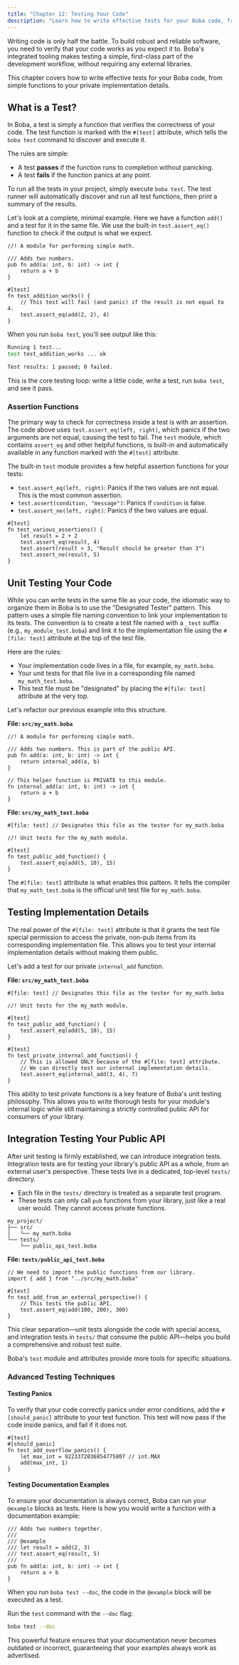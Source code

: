 ```yaml
---
title: "Chapter 12: Testing Your Code"
description: "Learn how to write effective tests for your Boba code, from simple functions to your private implementation details."
---
```


Writing code is only half the battle. To build robust and reliable software, you need to verify that your code works as you expect it to. Boba's integrated tooling makes testing a simple, first-class part of the development workflow, without requiring any external libraries.

This chapter covers how to write effective tests for your Boba code, from simple functions to your private implementation details.

## What is a Test?

In Boba, a test is simply a function that verifies the correctness of your code. The test function is marked with the `#[test]` attribute, which tells the `boba test` command to discover and execute it.

The rules are simple:

- A test **passes** if the function runs to completion without panicking.
- A test **fails** if the function panics at any point.

To run all the tests in your project, simply execute `boba test`. The test runner will automatically discover and run all test functions, then print a summary of the results.

Let's look at a complete, minimal example. Here we have a function `add()` and a test for it in the same file. We use the built-in `test.assert_eq()` function to check if the output is what we expect.

```boba
//! A module for performing simple math.

/// Adds two numbers.
pub fn add(a: int, b: int) -> int {
    return a + b
}

#[test]
fn test_addition_works() {
    // This test will fail (and panic) if the result is not equal to 4.
    test.assert_eq(add(2, 2), 4)
}
```

When you run `boba test`, you'll see output like this:

```sh
Running 1 test...
test test_addition_works ... ok

Test results: 1 passed; 0 failed.
```

This is the core testing loop: write a little code, write a test, run `boba test`, and see it pass.

### Assertion Functions

The primary way to check for correctness inside a test is with an assertion. The code above uses `test.assert_eq(left, right)`, which panics if the two arguments are not equal, causing the test to fail. The `test` module, which contains `assert_eq` and other helpful functions, is built-in and automatically available in any function marked with the `#[test]` attribute.

The built-in `test` module provides a few helpful assertion functions for your tests:

- `test.assert_eq(left, right)`: Panics if the two values are not equal. This is the most common assertion.
- `test.assert(condition, "message")`: Panics if `condition` is false.
- `test.assert_ne(left, right)`: Panics if the two values are equal.

```boba
#[test]
fn test_various_assertions() {
    let result = 2 + 2
    test.assert_eq(result, 4)
    test.assert(result > 3, "Result should be greater than 3")
    test.assert_ne(result, 5)
}
```

## Unit Testing Your Code

While you can write tests in the same file as your code, the idiomatic way to organize them in Boba is to use the "Designated Tester" pattern. This pattern uses a simple file naming convention to link your implementation to its tests. The convention is to create a test file named with a `_test` suffix (e.g., `my_module_test.boba`) and link it to the implementation file using the `#[file: test]` attribute at the top of the test file.

Here are the rules:

- Your implementation code lives in a file, for example, `my_math.boba`.
- Your unit tests for that file live in a corresponding file named `my_math_test.boba`.
- This test file must be "designated" by placing the `#[file: test]` attribute at the very top.

Let's refactor our previous example into this structure.

**File: `src/my_math.boba`**
```boba
//! A module for performing simple math.

/// Adds two numbers. This is part of the public API.
pub fn add(a: int, b: int) -> int {
    return internal_add(a, b)
}

// This helper function is PRIVATE to this module.
fn internal_add(a: int, b: int) -> int {
    return a + b
}
```

**File: `src/my_math_test.boba`**
```boba
#[file: test] // Designates this file as the tester for my_math.boba

//! Unit tests for the my_math module.

#[test]
fn test_public_add_function() {
    test.assert_eq(add(5, 10), 15)
}
```

The `#[file: test]` attribute is what enables this pattern. It tells the compiler that `my_math_test.boba` is the official unit test file for `my_math.boba`.

## Testing Implementation Details

The real power of the `#[file: test]` attribute is that it grants the test file special permission to access the private, non-pub items from its corresponding implementation file. This allows you to test your internal implementation details without making them public.

Let's add a test for our private `internal_add` function.

**File: `src/my_math_test.boba`**
```boba
#[file: test] // Designates this file as the tester for my_math.boba

//! Unit tests for the my_math module.

#[test]
fn test_public_add_function() {
    test.assert_eq(add(5, 10), 15)
}

#[test]
fn test_private_internal_add_function() {
    // This is allowed ONLY because of the #[file: test] attribute.
    // We can directly test our internal implementation details.
    test.assert_eq(internal_add(3, 4), 7)
}
```

This ability to test private functions is a key feature of Boba's unit testing philosophy. This allows you to write thorough tests for your module's internal logic while still maintaining a strictly controlled public API for consumers of your library.

## Integration Testing Your Public API

After unit testing is firmly established, we can introduce integration tests. Integration tests are for testing your library's public API as a whole, from an external user's perspective. These tests live in a dedicated, top-level `tests/` directory.

- Each file in the `tests/` directory is treated as a separate test program.
- These tests can only call `pub` functions from your library, just like a real user would. They cannot access private functions.

```
my_project/
├── src/
│   └── my_math.boba
└── tests/
    └── public_api_test.boba
```

**File: `tests/public_api_test.boba`**
```boba
// We need to import the public functions from our library.
import { add } from "../src/my_math.boba"

#[test]
fn test_add_from_an_external_perspective() {
    // This tests the public API.
    test.assert_eq(add(100, 200), 300)
}
```

This clear separation—unit tests alongside the code with special access, and integration tests in `tests/` that consume the public API—helps you build a comprehensive and robust test suite.

Boba's `test` module and attributes provide more tools for specific situations.

### Advanced Testing Techniques

#### Testing Panics

To verify that your code correctly panics under error conditions, add the `#[should_panic]` attribute to your test function. This test will now pass if the code inside panics, and fail if it does not.

```boba
#[test]
#[should_panic]
fn test_add_overflow_panics() {
    let max_int = 9223372036854775807 // int.MAX
    add(max_int, 1)
}
```

#### Testing Documentation Examples

To ensure your documentation is always correct, Boba can run your `@example` blocks as tests. Here is how you would write a function with a documentation example:

```boba
/// Adds two numbers together.
///
/// @example
/// let result = add(2, 3)
/// test.assert_eq(result, 5)
///
pub fn add(a: int, b: int) -> int {
    return a + b
}
```

When you run `boba test --doc`, the code in the `@example` block will be executed as a test.

Run the `test` command with the `--doc` flag:

```sh
boba test --doc
```

This powerful feature ensures that your documentation never becomes outdated or incorrect, guaranteeing that your examples always work as advertised.
